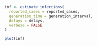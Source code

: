 ```r
inf <- estimate_infections(
  reported_cases = reported_cases,
  generation_time = generation_interval,
  delays = delays,
  verbose = FALSE
)

plot(inf)
```

